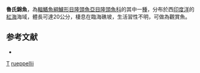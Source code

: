 {{Speciesbox 
| taxon = Thalassoma rueppellii
| image = Thalassoma rueppellii.jpg
| status = LC
| status_system = IUCN3.1
| binomial_authority = [[Klunzinger|Klunzinger]], 1871
| synonyms = *''Julis rueppellii''<br /><small>Klunzinger, 1871</small>
*''Thalassoma klunzingeri''<br /><small>Fowler & Steinitz, 1956</small>
*''Thalassoma kluzingeri''<br /><small>Fowler & Steinitz, 1956</small>
}}
'''魯氏錦魚'''，為[[輻鰭魚綱|輻鰭魚綱]][[鱸形目|鱸形目]][[隆頭魚亞目|隆頭魚亞目]][[隆頭魚科|隆頭魚科]]的其中一[[種|種]]，分布於西[[印度洋|印度洋]]的[[紅海|紅海]]海域，體長可達20公分，棲息在臨海礁坡，生活習性不明，可做為觀賞魚。

==参考文献==
*{{FishBase_species|genus=Thalassoma|species=rueppellii|year=2013|month=8}}
{{Taxonbar}}
[[Category:1871年描述的鱼类|T]]
[[Category:錦魚屬|rueppellii]]